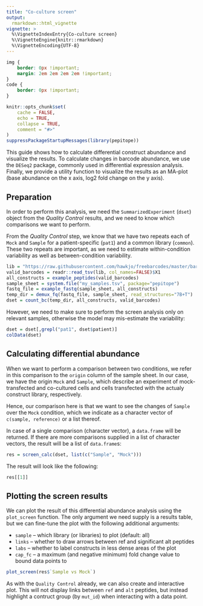 ```yaml
---
title: "Co-culture screen"
output:
  rmarkdown::html_vignette
vignette: >
  %\VignetteIndexEntry{Co-culture screen}
  %\VignetteEngine{knitr::rmarkdown}
  %\VignetteEncoding{UTF-8}
---
```


```css
img {
    border: 0px !important;
    margin: 2em 2em 2em 2em !important;
}
code {
    border: 0px !important;
}
```

```r
knitr::opts_chunk$set(
    cache = FALSE,
    echo = TRUE,
    collapse = TRUE,
    comment = "#>"
)
suppressPackageStartupMessages(library(pepitope))
```

This guide shows how to calculate differential construct abundance and visualize
the results. To calculate changes in barcode abundance, we use the `DESeq2` package,
commonly used in differential expression analysis. Finally, we provide a utility
function to visualize the results as an MA-plot (base abundance on the x axis,
log2 fold change on the y axis).

Preparation
-----------

In order to perform this analysis, we need the `SummarizedExperiment` (`dset`)
object from the *Quality Control* results, and we need to know which comparisons
we want to perform.

From the *Quality Control* step, we know that we have two repeats each of `Mock`
and `Sample` for a patient-specific (`pat1`) and a common library (`common`).
These two repeats are important, as we need to estimate within-condition
variability as well as between-condition variability.

```r
lib = "https://raw.githubusercontent.com/hawkjo/freebarcodes/master/barcodes/barcodes12-1.txt"
valid_barcodes = readr::read_tsv(lib, col_names=FALSE)$X1
all_constructs = example_peptides(valid_barcodes)
sample_sheet = system.file("my_samples.tsv", package="pepitope")
fastq_file = example_fastq(sample_sheet, all_constructs)
temp_dir = demux_fq(fastq_file, sample_sheet, read_structures="7B+T")
dset = count_bc(temp_dir, all_constructs, valid_barcodes)
```

However, we need to make sure to perform the screen analysis only on
relevant samples, otherwise the model may mis-estimate the variability:

```r
dset = dset[,grepl("pat1", dset$patient)]
colData(dset)
```

Calculating differential abundance
----------------------------------

When we want to perform a comparison between two conditions, we refer in this
comparison to the `origin` column of the sample sheet. In our case, we have the
origin `Mock` and `Sample`, which describe an experiment of mock-transfected
and co-cultured cells and cells transfected with the actualy construct library,
respectively.

Hence, our comparison here is that we want to see the changes of `Sample` over
the `Mock` condition, which we indicate as a character vector of
`c(sample, reference)` or a list thereof.

In case of a single comparison (character vector), a `data.frame` will be
returned. If there are more comparisons supplied in a list of character vectors,
the result will be a list of `data.frame`s:

```r
res = screen_calc(dset, list(c("Sample", "Mock")))
```

The result will look like the following:

```r
res[[1]]
```

Plotting the screen results
---------------------------

We can plot the result of this differential abundance analysis using the
`plot_screen` function. The only argument we need supply is a results table,
but we can fine-tune the plot with the following additional arguments:

* `sample` -- which library (or libraries) to plot (default: all)
* `links` -- whether to draw arrows between ref and significant alt peptides
* `labs` -- whether to label constructs in less dense areas of the plot
* `cap_fc` -- a maximum (and negative minimum) fold change value to bound data points to

```r
plot_screen(res$`Sample vs Mock`)
```

As with the `Quality Control` already, we can also create and interactive plot.
This will not display links between `ref` and `alt` peptides, but instead highlight
a contruct group (by `mut_id`) when interacting with a data point.
